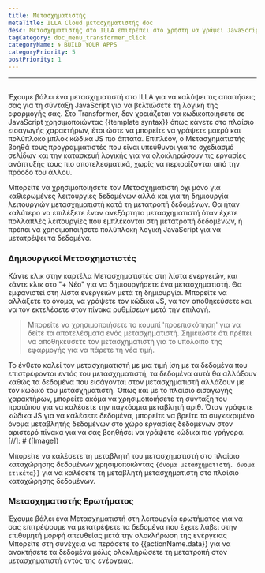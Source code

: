 ```yaml
---
title: Μετασχηματιστής
metaTitle: ILLA Cloud μετασχηματιστής doc
desc: Μετασχηματιστής στο ILLA επιτρέπει στο χρήστη να γράψει JavaScript για να βελτιώσει τη λογική της εφαρμογής
tagCategory: doc_menu_transformer_click
categoryName: 🌀 BUILD YOUR APPS
categoryPriority: 5
postPriority: 1
---
```


* * *

## <Heading hidden>Μετασχηματιστής</Heading>

Έχουμε βάλει ένα μετασχηματιστή στο ILLA για να καλύψει τις απαιτήσεις σας για τη σύνταξη JavaScript για να βελτιώσετε τη λογική της εφαρμογής σας. Στο Transformer, δεν χρειάζεται να κωδικοποιήσετε σε JavaScript χρησιμοποιώντας {{template syntax}} όπως κάνετε στο πλαίσιο εισαγωγής χαρακτήρων, έτσι ώστε να μπορείτε να γράψετε μακρύ και πολύπλοκο μπλοκ κώδικα JS πιο άπτατα. Επιπλέον, ο Μετασχηματιστής βοηθά τους προγραμματιστές που είναι υπεύθυνοι για το σχεδιασμό σελίδων και την κατασκευή λογικής για να ολοκληρώσουν τις εργασίες ανάπτυξής τους πιο αποτελεσματικά, χωρίς να περιορίζονται από την πρόοδο του άλλου.

Μπορείτε να χρησιμοποιήσετε τον Μετασχηματιστή όχι μόνο για καθιερωμένες λειτουργίες δεδομένων αλλά και για τη δημιουργία λειτουργιών μετασχηματιστή κατά τη μετατροπή δεδομένων. Θα ήταν καλύτερο να επιλέξετε έναν ανεξάρτητο μετασχηματιστή όταν έχετε πολλαπλές λειτουργίες που εμπλέκονται στη μετατροπή δεδομένων, ή πρέπει να χρησιμοποιήσετε πολύπλοκη λογική JavaScript για να μετατρέψει τα δεδομένα.

### Δημιουργικοί Μετασχηματιστές

Κάντε κλικ στην καρτέλα Μετασχηματιστές στη λίστα ενεργειών, και κάντε κλικ στο "+ Νέο" για να δημιουργήσετε ένα μετασχηματιστή. Θα εμφανιστεί στη λίστα ενεργειών μετά τη δημιουργία. Μπορείτε να αλλάξετε το όνομα, να γράψετε τον κώδικα JS, να τον αποθηκεύσετε και να τον εκτελέσετε στον πίνακα ρυθμίσεων μετά την επιλογή.

> Μπορείτε να χρησιμοποιήσετε το κουμπί 'προεπισκόπηση' για να δείτε τα αποτελέσματα ενός μετασχηματιστή. Σημειώστε ότι πρέπει να αποθηκεύσετε τον μετασχηματιστή για το υπόλοιπο της εφαρμογής για να πάρετε τη νέα τιμή.

Το ένθετο καλεί τον μετασχηματιστή με μια τιμή ίση με τα δεδομένα που επιστρέφονται εντός του μετασχηματιστή, τα δεδομένα αυτά θα αλλάξουν καθώς τα δεδομένα που εισάγονται στον μετασχηματιστή αλλάζουν με τον κωδικό του μετασχηματιστή. Όπως και με το πλαίσιο εισαγωγής χαρακτήρων, μπορείτε ακόμα να χρησιμοποιήσετε τη σύνταξη του προτύπου για να καλέσετε την παγκόσμια μεταβλητή αριθ. Όταν γράφετε κώδικα JS για να καλέσετε δεδομένα, μπορείτε να βρείτε το συγκεκριμένο όνομα μεταβλητής δεδομένων στο χώρο εργασίας δεδομένων στον αριστερό πίνακα για να σας βοηθήσει να γράψετε κώδικα πιο γρήγορα.
[//]\: # ([Image])

Μπορείτε να καλέσετε τη μεταβλητή του μετασχηματιστή στο πλαίσιο καταχώρησης δεδομένων χρησιμοποιώντας `{όνομα μετασχηματιστή. όνομα ετικέτα}}` για να καλέσετε τη μεταβλητή μετασχηματιστή στο πλαίσιο καταχώρησης δεδομένων.

### Μετασχηματιστής Ερωτήματος

Έχουμε βάλει ένα Μετασχηματιστή στη λειτουργία ερωτήματος για να σας επιτρέψουμε να μετατρέψετε τα δεδομένα που έχετε λάβει στην επιθυμητή μορφή απευθείας μετά την ολοκλήρωση της ενέργειας Μπορείτε στη συνέχεια να περάσετε το {{actionName.data}} για να ανακτήσετε τα δεδομένα μόλις ολοκληρώσετε τη μετατροπή στον μετασχηματιστή εντός της ενέργειας.
